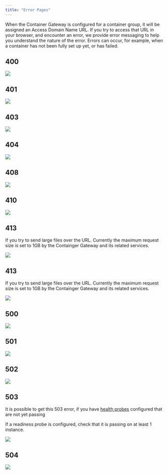 ```yaml
---
title: "Error Pages"
---
```


When the Container Gateway is configured for a container group, it will be assigned an Access Domain Name URL. If you try to access that URL in your browser, and encounter an error, we provide error messaging to help you understand the nature of the error. Errors can occur, for example, when a container has not been fully set up yet, or has failed.

## 400

<img src="container-engine\images\d75bc38-400.png" />

## 401

<img src="container-engine\images\219584b-401.png" />

## 403

<img src="container-engine\images\0200663-403.png" />

## 404

<img src="container-engine\images\43a448e-404.png" />

## 408

<img src="container-engine\images\faedec7-408.png" />

## 410

<img src="container-engine\images\61d69b2-410.png" />

## 413

If you try to send large files over the URL. Currently the maximum request size is set to 1GB by the Containger Gateway and its related services.

<img src="/container-engine/images/gateway-error-413.png"/>

## 413

If you try to send large files over the URL. Currently the maximum request size is set to 1GB by the Containger Gateway and its related services.

<img src="/container-engine/images/gateway-error-413.png"/>

## 500

<img src="container-engine\images\7661b54-500.png" />

## 501

<img src="container-engine\images\6b90df5-501.png" />

## 502

<img src="container-engine\images\b1d06fa-502.png" />

## 503

It is possible to get this 503 error, if you have [health probes](/container-engine/health-probes) configured that are not yet passing

If a readiness probe is configured, check that it is passing on at least 1 instance.

<img src="https://files.readme.io/1de7468-503.png" />


## 504

<img src="container-engine\images\39c7e0f-504.png" />
